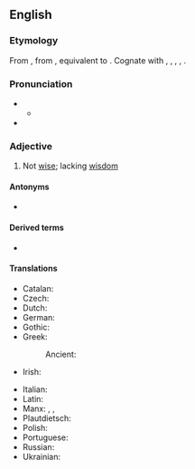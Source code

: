==English==

===Etymology===
From {{inh|en|enm|unwis}}, from {{inh|en|ang|unwīs|t=unwise, foolish, ignorant, uninformed, insane}}, equivalent to {{af|en|un-|wise}}. Cognate with {{cog|nl|onwijs|t=unwise}}, {{cog|de|unweise|t=unwise}}, {{cog|da|uvis|t=unwise}}, {{cog|sv|ovis|t=unwise}}, {{cog|is|óvís|t=unwise}}.

===Pronunciation===
* {{IPA|en|/ʌnˈwaɪz/}}
** {{audio|en|LL-Q1860 (eng)-Vealhurl-unwise.wav|Audio (RP)}}
* {{rhymes|en|aɪz}}

===Adjective===
{{en-adj|er}}

# Not [[wise]]; lacking [[wisdom]]
#: {{syn|en|injudicious|indiscreet|foolish}}
#:{{ux|en|'''unwise''' man}}
#:{{ux|en|'''unwise''' kings}}
#:{{ux|en|'''unwise''' measures}}

====Antonyms====
* {{l|en|wise}}

====Derived terms====
* {{l|en|unwiseness}}

====Translations====
{{trans-top|not wise}}
* Catalan: {{t|ca|imprudent}}
* Czech: {{t|cs|nemoudrý|m}}
* Dutch: {{t+|nl|onverstandig}}
* German: {{t|de|unklug}}
* Gothic: {{t|got|𐌿𐌽𐍆𐍂𐍉𐌸𐍃}}
* Greek:
*: Ancient: {{t|grc|ἄσοφος}}
* Irish: {{t|ga|neamhchríonna}}
{{trans-mid}}
* Italian: {{t+|it|imprudente}}
* Latin: {{t|la|imprudens}}
* Manx: {{t|gv|neuchreeney}}, {{t|gv|anchreeney}}, {{t|gv|neuhushtagh}}
* Plautdietsch: {{t|pdt|onweis}}
* Polish: {{t+|pl|nierozsądny}}
* Portuguese: {{t+|pt|insensato}}
* Russian: {{t+|ru|неразу́мный}}
* Ukrainian: {{t|uk| нерозу́мний}}
{{trans-bottom}}